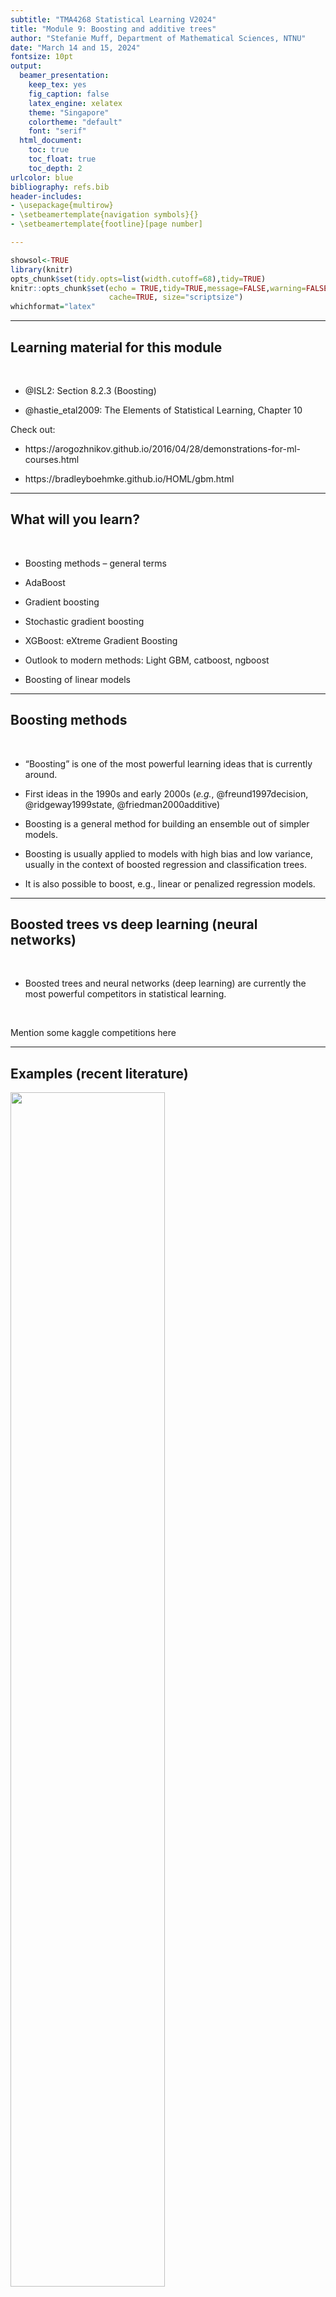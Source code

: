 ```yaml
---
subtitle: "TMA4268 Statistical Learning V2024"
title: "Module 9: Boosting and additive trees"
author: "Stefanie Muff, Department of Mathematical Sciences, NTNU"
date: "March 14 and 15, 2024"
fontsize: 10pt
output:
  beamer_presentation:
    keep_tex: yes
    fig_caption: false
    latex_engine: xelatex
    theme: "Singapore"
    colortheme: "default"
    font: "serif"
  html_document:
    toc: true
    toc_float: true
    toc_depth: 2
urlcolor: blue
bibliography: refs.bib
header-includes: 
- \usepackage{multirow}
- \setbeamertemplate{navigation symbols}{}
- \setbeamertemplate{footline}[page number]

---
```


```r
showsol<-TRUE
library(knitr)
opts_chunk$set(tidy.opts=list(width.cutoff=68),tidy=TRUE)
knitr::opts_chunk$set(echo = TRUE,tidy=TRUE,message=FALSE,warning=FALSE,strip.white=TRUE,prompt=FALSE,
                      cache=TRUE, size="scriptsize")
whichformat="latex"
```


---

## Learning material for this module

$~$

* @ISL2: Section 8.2.3 (Boosting)

\vspace{2mm}

* @hastie_etal2009: The Elements of Statistical Learning, Chapter 10

\vspace{8mm}

Check out: 

* https://arogozhnikov.github.io/2016/04/28/demonstrations-for-ml-courses.html

* https://bradleyboehmke.github.io/HOML/gbm.html
 
---

## What will you learn?

$~$

* Boosting methods -- general terms



\vspace{2mm}

* AdaBoost

\vspace{2mm}

* Gradient boosting

\vspace{2mm}

* Stochastic gradient boosting

\vspace{2mm}

* XGBoost: eXtreme Gradient Boosting

\vspace{2mm}

* Outlook to modern methods: Light GBM, catboost, ngboost

\vspace{2mm}

* Boosting of linear models

---

## Boosting methods

$~$

* "Boosting" is one of the most powerful learning ideas that is currently around.

\vspace{2mm}

* First ideas in the 1990s and early 2000s (_e.g._, @freund1997decision, @ridgeway1999state, @friedman2000additive)

\vspace{2mm}

* Boosting is a general method for building an ensemble out of simpler models.

\vspace{2mm}

* Boosting is usually applied to models with high bias and low variance, usually in the context of boosted regression and classification trees.

\vspace{2mm}

* It is also possible to boost, e.g., linear or penalized regression models.


---


## Boosted trees vs deep learning (neural networks) 

$~$

* Boosted trees and neural networks (deep learning) are currently the most powerful competitors in statistical learning.

$~$


Mention some kaggle competitions here

---

## Examples (recent literature)

\centering

![](graphics/trees_vs_nns.png){width=70%}

$~$

\flushleft

From the abstract:

![](graphics/outperform.png){width=80%}

---


![](graphics/why_outperform.png)

See here to access the paper:

https://hal.science/hal-03723551v2


---
 
## Recap: Regression trees and random forests
 
 



---

## Motivation for Boosting in the context of trees

$~$


* Question: Could we address the shortcomings of single decision trees models in some other way than by using random forests?

$~$

* For example, rather than performing variance reduction on complex trees, can we decrease the bias of simple trees?

$~$

* A solution to this problem, making an good model from simple trees, is another class of ensemble methods called boosting.

$~$

_\textcolor{red}{Boosting}_ is the process of iteratively adding basis functions in a greedy fashion so that each additional basis function further reduces the selected loss function.

---

## Simple example 1: Boosting for a classification problem: AdaBoost
\tiny 
Chapter 10.1 in @hastie_etal2009, including Fig 10.1 and Algorithm 10.1

\normalsize

$~$

* Assume we have a binary classification problem for $Y\in \{-1,-1\}$, a vector of predictor variables $X$, and a classifier $G(X)$. 

\vspace{2mm}

* The error rate for a given training sample is then 
$$\text{err} =\frac{1}{N} \sum_{i=1}^N I(y_i \neq G(x_i)) \ .$$

\vspace{2mm}

* Here, $G(X)$ is assumed to be a _\textcolor{red}{weak classifier}_, that is, its error rate is only _slightly_ better than a random guess.

\vspace{2mm}


* $G(X)$ can for example be a tree which is only a "stump".

---



\vspace{2mm}

* How would such a weak classifier ever give good predictions?

\vspace{2mm}

* Idea: 
    * Sequentially apply the weak classifier on _modified versions_ of the data, producing a _sequence_ $G_m(x)$ of weak classifiers for $m=1,2,\ldots,M$. 
    * At the end, use a weighted sum $G(x)=\text{sign}\left( \sum_{m=1}^M \alpha_m G_m(x)\right)$ to make the final prediction.

\vspace{2mm}

* How do we then find the sequence $G_m(x)$?

---



\centering
![](fig10_1_elements.png){width=80%}

\small
(Taken from @hastie_etal2009 )

---

**Algorithm 10.1 (@hastie_etal2009): AdaBosot.M1**

$~$

1. Initialize the observation weights $w_i= 1/N$, $i=1,2,\ldots, N$

\vspace{2mm}

2. For $m=1,2,...,M$:  
    a) Fit a classifier $G_m(x)$ to the training data using weights $w_i$.
    b) Compute
    $$\text{err}_m = \frac{\sum_{i=1}^N w_i I(y_i\neq G_m(x_i))}{\sum_{i=1}^N w_i} \ .$$
    c) Compute $\alpha_m = \log((1-\text{err}_m)/\text{err}_m)$.
    d) Set $w_i \leftarrow w_i \cdot \exp(\alpha_m \cdot I(y_i\neq G_m(x_i)),$ $i=1,2,\ldots, N$.

\vspace{2mm}

3. Output $G(x) = \text{sign}\left[\sum_{m=1}^M \alpha_m G_m(x)\right]$.  


---

Explanations:  

$~$
 
 * Weights $\alpha_m$: assigns larger overall weight to good classifiers.
 
 * Weights $w_i$ modify the original data. This ensures that observations $i$ with wrong classification in $G_{m-1}(x)$ obtain larger weights, namely 
 \begin{align*} 
 w_i &\leftarrow w_i \cdot \exp(\alpha_m) \ , &\text{ if } y_i \neq G(x_i) \ , \\
 w_i &\leftarrow w_i \ , &\text{ if } y_i = G(x_i) \ .
 \end{align*}
 
 * The sum $\sum_{m=1}^M \alpha_m G_m(x)$ is a continuous number, so we take its sign to get a classification into -1 or 1. 
 
---

## Example

$~$

Inspired by (10.2) in the Elements book:

* Generate features $X_1, \ldots, X_{10}$ multivariate Gaussian.
* Classify $y=1$ if $\sum_{j=1}^{10}X_j^2 > 9.34$, $y=-1$ otherwise.
* 1000 traning and 4000 test observations.

$~$

Yields roughly half/half of each category:

$~$

\scriptsize
\centering
```r
library(mvtnorm)
set.seed(123)
X <- rmvnorm(5000,rep(0,10))
y <- ifelse(rowSums(X^2)>9.34,1,-1)
hist(y,title="")
```

---

Fit AdaBoost on the training data using the function `ada()` from the `ada` R package. We use default choice for tree depth:

$~$

\centering

\scriptsize
```r
library(ada)
dd <- data.frame(X,y)
dd.train <- dd[1:1000,]
dd.test <- dd[1001:5000,]
r.ada <- ada(y~.,dd.train,iter=400,type="discrete", control=rpart.control())
plot(r.ada)
```

 


---

### Error rates: AdaBoost vs random forest

$~$

AdaBoost test error: 

\vspace{2mm}

\scriptsize
```r
ada.pred <- predict(r.ada,dd.test)
sum(dd.test$y!=ada.pred)/4000
```

$~$

$~$

\normalsize
Random forest test error:

\vspace{2mm}

\scriptsize
```r
library(randomForest)
set.seed(123)
rf.boston=randomForest(as.factor(y)~.,dd.train,mtry=3,
                       ntree=1000)
rf.pred <- predict(rf.boston,newdata=dd.test)
sum(dd.test$y!=rf.pred)/4000
```

---

# Simple example 2: Boosting regression trees 

<!-- _Boosting_ is an alternative approach for improving the predictions resulting from a decision tree.  -->
<!-- We will only consider the description of boosting regression trees (and not classification trees) in this course. -->

$~$

In tree boosting, trees are grown _sequentially_ so that each tree is grown using information from the previous tree. 

1. Build a decision tree with $d$ splits (and $d+1$ terminal notes).
2. Improve the model in areas where the model didn't perform well. This is done by fitting a decision tree to the _residuals of the model_. This procedure is called _learning slowly_. 
3. The first decision tree is then updated based on the residual tree, but with a weight. 

The procedure is repeated until some stopping criterion is reached. Each of the trees can be very small, with just a few terminal nodes (or just one split).

---

**Algorithm 8.2: Boosting for regression trees**

1. Set $\hat{f}(x) = 0$ and $r_i = y_i$ for all $i$ in the training set.
2. For $b=1,2,...,B$, repeat:  
    a) Fit a tree $\hat{f}^b$ with $d$ splits ($d+1$ terminal nodes) to the training data.  
    b) Update $\hat{f}$ by adding in a shrunken version of the new tree: $$\hat{f}(x) \leftarrow \hat{f}(x)+\eta \hat{f}^b(x).$$  
    c) Update the residuals, $$r_i \leftarrow r_i - \eta \hat{f}^b(x_i).$$  
3. The boosted model is $\hat{f}(x) = \sum_{b=1}^B \eta \hat{f}^b(x).$

Boosting has three tuning parameters which need to be set ($B$, $\eta$, $d$), and can be found using cross-validation.

---

**Tuning parameters**

* **Number of trees $B$**. Could be chosen using cross-validation. A too small value of $B$ would imply that much information is unused (remember that boosting is a slow learner), whereas a too large value of $B$ may lead to overfitting. 

* **Shrinkage parameter $\eta$**. Controls the rate at which boosting learns. $\eta$ scales the new information from the $b$-th tree, when added to the existing tree $\hat{f}$. Choosing a small value for $\eta$ ensures that the algorithm learns slowly, but will require a larger $B$. Typical values of $\eta$ is 0.1 or 0.01.

* **Interaction depth $d$**: The number of splits in each tree. This parameter controls the complexity of the boosted tree ensemble (the level of interaction between variables that we may estimate). By choosing $d=1$ a tree stump will be fitted at each step and this gives an additive model.


---

## Revisit the Boston data from module 8

$~$

We are now finally boosting the Boston trees! We use the `gbm()` function from the respective R package. We boost with 5000 trees and allow the interaction depth (number of splits per tree) to be of degree 4:

\vspace{2mm}

\scriptsize

```r
library(MASS)
set.seed(1)
train = sample(1:nrow(Boston), nrow(Boston)/2)
boston.test=Boston[-train,"medv"]
```

```r
library(gbm)
set.seed(1)
boost.boston=gbm(medv~.,data=Boston[train,],
                 distribution="gaussian",
                 n.trees=5000,interaction.depth=4)
summary(boost.boston,plotit=FALSE)
```

---
 
**Prediction on the test set**

* Calculate the MSE on the test set, first for the model with $\eta=0.001$ (default), then with $\eta=0.2$.

* Ideally, we should do a cross-validation to find the best $\eta$ over a grid (comes later), but here it seems not to make a big difference.

$~$

\scriptsize

```r
yhat.boost=predict(boost.boston,newdata=Boston[-train,],n.trees=5000)
mean((yhat.boost-boston.test)^2)
```

\vspace{2mm}

```r
boost.boston=gbm(medv~.,data=Boston[train,],distribution="gaussian",
                 n.trees=5000,interaction.depth=4,shrinkage=0.2,verbose=F)
yhat.boost=predict(boost.boston,newdata=Boston[-train,],n.trees=5000)
mean((yhat.boost-boston.test)^2)
```



<!-- --- -->

<!-- \scriptsize -->

<!-- ```{r boston8, echo=TRUE, fig.width=5, fig.height=4,fig.align = "center",out.width='60%'} -->
<!-- plot(yhat.boost,boston.test,pch=20) -->
<!-- abline(0,1) -->
<!-- ``` -->



---

# Boosting more generally


$~$

* AdaBoost.M1 and the above regression tree example are both relatively simple special cases of (tree) boosting. 

\vspace{2mm}

* We therefore step a bit back and look at boosting methods in more generality.


---

## Boosting trees -- what do we want to minimize?

$~$ 

Start by looking again at _a single tree_. We need to find regions $R_j$ and values $f(x)=\gamma_j$ if $x\in R_j$, for $j=1,2,\ldots,J$. The tree can then be expressed as 

$$T(x;\Theta) = \sum_{j=1}^J \gamma_j I(x\in R_j) \ .$$
$~$

Formally we want to minimize

\begin{equation}\label{eq:treeopt}
\hat\Theta = \arg \min_\Theta \sum_{j=1}^J \sum_{x_i \in R_j} L(y_i,\gamma_i) \ , 
\end{equation}
for a set of observations $(x_i,y_i)$ $(i=1,\ldots,N)$ and for loss function $L()$, for example squared-error, Gini, deviance loss etc. 

---

\label{sl:regions}

The optimization problem is split into two parts:

$~$

1) **Find $\gamma_j$ given $R_j$**: Given $R_j$, estimating $\gamma_j$ is easy. Either $\gamma_j=\overline{y_j}$ or majority vote for classification.

\vspace{2mm}

2) **Finding the regions $R_j$**: This is the hard part. Usually approximative via greeding algorithm. Often, use smoother approximations of the optimization criterion 
\begin{equation}\label{eq:approx}
\tilde\Theta = \arg \min_\Theta \sum_{j=1}^J \sum_{x_i \in R_j} \tilde{L}(y_i,T(x_i,\Theta)) \ , 
\end{equation}
and then use $\hat{R}_j=\tilde{R}_j$ to find $\gamma_j$ using the original criterion \eqref{eq:treeopt}.


---

## From single trees to boosting

$~$

* The result of boosting is a sum of $M$ trees
$$f_M(x) = \sum_{m=1}^M T(x;\Theta_m) \ .$$
\vspace{2mm}

* Tree boosting is about _how to find each tree_. 

\vspace{2mm}

* At each step, one must solve 
\begin{equation}\label{eq:boosted}
\hat\Theta_m = \arg \min_{\Theta_m} \sum_{i=1}^N L\left(y_i, f_{m-1}(x_i) + T(x_i;\Theta_m)\right) 
\end{equation} 
to find the next set $\Theta_m$, given $f_{m-1}(x)$.

---

$~$

* For a _\textcolor{red}{regression tree}_ with **squared-error loss**, solving \eqref{eq:boosted} is the same as for a single tree. Just sequentially fit regression trees to the residuals $r_i = y_i - f(x_i)$ from the previous tree. 

$~$

* For _\textcolor{red}{binary classification}_ and **exponential loss** 
$$L(y,f(x))=\exp(-yf(x)) \ ,$$ 
we get AdaBoost (Algorithm 10.1).

$~$

---

$~$

* Both strategies on the previous slide are straightforward, but _not very robust_. 

\vspace{2mm}

* We therefore look for general algorithms that can use any loss function $L(f)$ when $f$ is **contrained to be a sum of trees**. 

\vspace{2mm}

* It is then sometimes better to approximate the loss function as $\tilde{L}(f)$ in the tree-building step (see \eqref{eq:approx}) and use $L(f)$ only to determine the $\gamma_{jm}$ values in each tree $m$. 

$~$

**Main idea:** Iteratively build trees for the _gradient_ of the previous tree. Motivated by steepest descent.



---

## Steepest descent -- a numerical optimization technique

$~$

* _\textcolor{red}{Steepest descent}_ is a _general_ numerical optimization technique.

\vspace{2mm}

* When trying to find the best function $f(x)$ that minimizes a loss function 
$$L(f) = \sum_{i=1}^N L(y_i,f(x_i)) \ ,$$
the direction of steepest descent is given by an $n$-dimensional vector with entries
$$g_{im} = \left[ \frac{\partial L(y_i,f(x_i))}{\partial f(x_i)} \right] \ ,$$
with gradient vector $\mathbf{g_m}^\top = (g_{1m},g_{2m},\ldots, g_{Nm})$.


---



* To update from $\mathbf{f}_{m-1}$ to $\mathbf{f}_m$\footnote{$\mathbf{f}_m = (f_m(x_1),f_m(x_2),\ldots, f_m(x_N))^\top$ }, we search for the largest decrease in the loss function as

$$\rho_m = \arg \min_\rho L(\mathbf{f}_{m-1} - \rho \mathbf{g}_m) \ , $$

$~$

* Then update $\mathbf{f}_m = \mathbf{f}_{m-1} - \rho_m \mathbf{g}_m$. 

$~$

\pause

* However, recall that we want to fit trees $f_m(x)=T(x;\Theta_m)=\sum_{j=1}^J \gamma_j I(x\in R_j)$, not aribtrary predictor functions $\mathbf{f}_m$. 


---

## Gradient Boosting: Steepest descent for trees

$~$

**The central idea**: find a tree $T(x;\Theta_m)$ that is as close as possible to the negative gradient 

\begin{equation}
\tilde{\Theta}_m= \arg \min_\Theta \sum_{i=1}^N (-g_{im} -T(x_i;\Theta))^2 \ .
\end{equation}

\vspace{8mm}

That is: Fit a tree $T$ to the negative gradient using least squares!

---

\vspace{2mm}

* This leads to regions $\tilde{R}_{jm}$ that are close (enough) to the optimal regions $R_{jm}$ from \eqref{eq:boosted}.  
\vspace{2mm}
$\rightarrow$ This corresponds to the step to find the regions $\hat{R}_{jm}=\tilde{R}_{jm}$ (step 2 on slide \ref{sl:regions}).


$~$


* Finally, find $\gamma_{jm}$ given the regions $\hat{R}_{jm}$.  
\vspace{2mm}
$\rightarrow$ This is the "easy" step 1 on slide \ref{sl:regions} and is done by
\begin{equation*}
\hat\gamma_{jm} = \arg \min_{\gamma} \sum_{x_i \in \hat{R}_{jm}} L(y_i, f_{m-1}(x_i) + \gamma) \ .
\end{equation*}

---


 
## Gradient tree boosting algorithm

$~$


**Algorithm 10.3** in @hastie_etal2009:

$~$

1. Initialize $f_0(x) = \arg \min_\gamma \sum_{i=1}^N L(y_i,\gamma)$.

 \vspace{1mm}

2. For $m=1$ to $M$:
  
    (a) For $i=1,2,\ldots, N$ compute
  $$r_{im} = - \left[ \frac{\partial L(y_i,f(x_i))}{\partial f(x_i)} \right] \ .$$
   (b) Fit a regression tree to the targets $r_{im}$, giving terminal regions $R_{jm}, j=1,2,\ldots , J_m$. 
   
   \vspace{1mm}
   
   (c) For $j=1,2,\ldots, J_m$ compute
    $$\gamma_{jm} = \arg \min_\gamma \sum_{x_i \in R_{jm}} L(y_i, f_{m-1}(x_i) + \gamma) \ .$$
     \vspace{1mm}
    
    (d) Update $f_m(x)=f_{m-1}(x) + \sum_{j=1}^{J_m} \gamma_{jm}I(x\in R_{jm})$.
  
 \vspace{1mm}
    
3. Output $\hat{f}(x)=f_M(x)$.
 
---

## Gradient tree boosting for regression 

$~$

$r_{im} = - \left[ \frac{\partial L(y_i,f(x_i))}{\partial f(x_i)} \right]$ are the components of the negative gradient. We call them _\textcolor{red}{generalized}_ or _\textcolor{red}{pseudo-residuals}_. Why?

\vspace{8mm}

* Look at the (scaeled) **quadratic loss function** $$L(y_i,f(x_i)) = \frac{1}{2} (y_i-f(x_i))^2.$$

\vspace{2mm}

* Then $-\partial L(y_i,f(x_i))/\partial f(x_i) = y_i - f(x_i)$, which is the residual.

\vspace{2mm}

* Gradient boosting is thus equivalent to reducing the quadratic loss function as fast as possible ("steepest descent"). 


---

## Gradient tree boosting for regression -- loss functions

$~$

* **Quadratic loss**: Previous slide. Not very robust -- a lot of weight on extreme observations.

\vspace{8mm}

Popular alternatives:

\vspace{2mm}

* **Absolute loss**: 
$$L(y,f(x)) = |y-f(x)| $$

\vspace{2mm}

* **Huber loss**: 
 $$L(y,f(x)) = \begin{cases}
   (y-f(x))^2 &  \text{ for }  |y-f(x)|\leq \delta \ ,\\
  2\delta |y-f(x)| -\delta^2 &  \text{ otherwise.} 
\end{cases}
$$

---

![](graphics/robust_loss.png)

---

## Gradient tree boosting for binary classification 

$~$

 Replace the squared error loss by the _binomial deviance_

$$L(y,f(x)) = -I(y=1) \log(p(x)) - I(y=0) \log(1-p(x)) \ , $$
with $$p(x) = \frac{e^{f(x)}}{1+e^{f(x)}} \ .$$

$~$

Here, $f(x)$ is the (linear) predictor function encoding the tree ensemble, similar to logistic regression.

$~$



---

## Gradient tree boosting for classification into $K$ classes

$~$

For $K>2$ classes, use as loss function the _\textcolor{red}{K-class multinomial deviance}_

\begin{align}
L(y,f(x)) &= -\sum_{k=1}^K I(y = k) \log (p_k(x)) \\ 
 & = -\sum_{k=1}^K I(y = k) f_k(x) + \log(\sum_{l=1}^K e^{f_l(x)}) \ ,
 \end{align}

with class probabilities 
$$p_k(x) = \frac{e^{f_k(x)}}{\sum_{l=1}^K e^{f_l(x)}} \ , $$ 
and corresponding functions $f(x)$. 

---

$~$

* Plugging $p_k(x)$ into the multinomial deviance, we see that  
$$-g_{ikm} = \left[ \frac{\partial L(y_i, f_1(x_i),\ldots, f_K(x_i))}{\partial f_k(x_i)} \right]_{f_{m-1}(x_i)} = I(y_i =k) - p_k(x_i) \ .$$
$~$

* For $K$ classes, we must build $K$ trees in each iteration of step 2. in the boosting procedure!

\vspace{2mm}

* In step 3., we aggregate the class probabilities for each class $k$.


---

# Practical considerations

The three main ingredients of gradient boosting:

\vspace{2mm}


* _\textcolor{red}{Weak Learner}_: A weak learner is one that classifies our data but does so poorly, perhaps no better than random guessing. In other words, it has a high error rate. These are typically decision trees (also called decision stumps, because they are less complicated than typical decision trees).

* _\textcolor{red}{Additive Model}_: This is the iterative and sequential approach of adding the trees (weak learners) one step at a time. After each iteration, we need to be closer to our final model, since each iteration should reduce the value of our loss function.

* _\textcolor{red}{Loss Function}_: The function we want to minimize. Its role is to estimate how good the model is at making predictions with the given data.  

---

# Parameter tuning



$~$

**Tree hyperparameters (weak learner):**

a) Tree size (depth) in each iteration

b) Minimum observations in terminal nodes 

$~$

**Boosting hyperparameters (additive model):**


c) Number of trees, i.e., the number of boosting iterations

d) The learning rate 



---

## a) Finding the right tree depth in boosting
(10.11 in the Elements book)

$~$

* Historically, large trees were grown, followed by pruning, in each iteration of the boosting process.

\vspace{2mm}

* However, this assumes that each tree is the last one in the algorithm (why?).

\vspace{2mm}

* Better strategy: All trees are the same size.

\pause

\vspace{6mm}

Given that $J$ is the number of leaves ($J-$terminal node tree): 

\vspace{2mm}  
  
* **which size should we then choose?**
* **Why?**   

\vspace{2mm} 

Discuss!

<!-- Note that the tree depth reflects the depth of interactions between covariates. J=2 means the tree has two terminal nodes, for example, thus contains only one split.  -->

<!-- $J=3$, for examples, means that we allow for two-way interactions. It will rarely be reasonable to use $J>6$. In the Elements book, they say that in their experience, $4\leq J \leq 8$  --> 

---

Some considerations / drawings:

$~$

In the end, $J$ is a tuning parameters, but does usually not give much better results than when using $J\approx 4 \text{ to } 6$.

\vspace{50mm}

<!-- Draw some trees with different $J$ and explain how $J=2$ is different in terms of intractions from $J=3$, for example. -->

---

## b) Minimum number of observations in terminal nodes

$~$

* This hyper-parameter is less relevant for large data sets.

\vspace{2mm}

* Moreover, by giving tree depth and tuning the number of trees, we can hope to get this parameter "for free".

\vspace{2mm}

* A reason to care anyway is that larger number of observations per leaf are needed to get a good mean estimates.

$~$

$~$

---

## c) The number of tress (regularization strategy 1)

$~$

* When the number of trees $M$ is growing, the training error is reduced. 

\vspace{2mm}

* For too large $M$, we will overfit the training data.

\vspace{2mm}

* Therefore, need to monitor prediction error on a validation sample and do "early stopping".

\vspace{2mm}

* Alternative: Cross-validation


\vspace{6mm}

$\rightarrow$ $M$ is a tuning parameter and there is an optimal $M$.


---

## d) The learning rate (regularization strategy 2)

$~$

* The contribution of each tree is scaled with a learning rate $\eta$: 

$$f_m(x) = f_{m-1}(x) + \eta \sum_{j=1}^J \gamma_{jm}I(x\in R_{jm}) \ .$$

\vspace{2mm}

* $\eta$ and $M$ are connected: Smaller $\eta$ requires larger $M$, and vice versa. 

\vspace{2mm}

* Empirically, it was found that small $\eta$ (i.e., $\eta<0.1$) is more robust. 

\vspace{2mm}

* Possible strategy: Fix $\eta$ and then choose $M$ by early stopping. 

---

## Application: Ames housing data
Inspired by @boehmke_greenwell2020

$~$

* The Ames housing data is a data set available from the `AmesHousing` R package\footnote{https://cran.r-project.org/web/packages/AmesHousing/index.html}.

\vspace{2mm}

* Response: House prices, with 80 predictor variables (age, style, condition, area,..). 

\vspace{2mm}

* 2930 observations

---

\scriptsize
```r
library(AmesHousing) # contains the data
library(gbm) # for original implementation of regular and stochastic GBMs
library(rsample) # to subsample training and test sets

# Data preparation
ames <- AmesHousing::make_ames()

# Stratified sampling with the rsample package
set.seed(123)
split <- initial_split(ames, prop = 0.7, 
                       strata = "Sale_Price")
# Training and testing data:
ames_train  <- training(split)
ames_test   <- testing(split)

response <- "Sale_Price"
predictors <- setdiff(colnames(ames_train), response)
```

---

\scriptsize
```r
# run a basic GBM model
set.seed(123)  # for reproducibility
ames_gbm1 <- gbm(
  formula = Sale_Price ~ .,
  data = ames_train,
  distribution = "gaussian",  # SSE loss function
  n.trees = 3000,
  shrinkage = 0.1, # learning rate
  interaction.depth = 3,
  n.minobsinnode = 10, # minimual number of observations in terminal nodes
  cv.folds = 10,
  bag.fraction =1 # The default is 0.5, but here we want to have all data in each iteration
)
```


\normalsize
Find index for number trees with minimum CV error and then calculate RMSE for it:

\vspace{2mm}

\scriptsize

```r
(best <- which.min(ames_gbm1$cv.error))
sqrt(ames_gbm1$cv.error[best])
```

---

Plot error curve with training black and cross-validated MSE (green):

\vspace{2mm}

\scriptsize
```r
gbm.perf(ames_gbm1, method = "cv")
```

---

## Stochastic GBMs (regularization strategy 3)
\scriptsize
See @boehmke_greenwell2020 

$~$
\normalsize

* Stochastic gradient boosting: chose a random subsample of the training data for building each tree [@friedman2002].

\vspace{2mm}

* Typical value for the proportion $\eta$ is $N/2$, but can be much smaller when $N$ is large.

\vspace{2mm}

* Again, the idea is to _reduce variance_. 

\vspace{2mm}

* In addition: Reduction of computation time!

$~$

The proportion $\eta$ is _another hyper-parameter_ that can be tuned...


---
 
## Variants of stochastic GBMs

$~$

There are a few variants of stochastic gradient boosting that can be used, all of which have additional hyperparameters:

\vspace{2mm}

  *   Subsample rows before creating each tree  
  
  \vspace{2mm}
  
  *   Subsample columns before creating each tree  
  
  \vspace{2mm}
  
  *   Subsample columns before considering each split in each tree  

$~$

Here we only look at the case where we subsample rows (i.e., entire data samples), which is available in the `gbm()` package.


---

We use `bag.fraction=0.5` to subsample 50\% of the rows each time we build a tree:
\vspace{2mm}

\scriptsize
```r
set.seed(123)  # for reproducibility
ames_gbm2 <- gbm(
  formula = Sale_Price ~ .,
  data = ames_train,
  distribution = "gaussian",  # SSE loss function
  n.trees = 3000,
  shrinkage = 0.1, # learning rate
  interaction.depth = 3,
  n.minobsinnode = 10, # minimual number of observations in terminal nodes
  cv.folds = 10,
  bag.fraction=0.5
)
```



\normalsize
Same as before: 

\vspace{2mm}

\scriptsize

```r
(best2 <- which.min(ames_gbm2$cv.error))
sqrt(ames_gbm2$cv.error[best2])
```

---

# XGBoost: Extreme Gradient Boosting
Suggested by @chen2016xgboost and implemented in the R package `xgboost`. 

$~$

* XGBoost is the state-of-the-art for tree boosting and the basis for many competition-wining approaches, see for example Kaggle competitions (`https://www.kaggle.com/`).

\vspace{2mm}


* It combines many tricks into a very efficient toolbox: Parallelization, smart approximations, shrinkage, sub-sampling, etc.
 

---


Core ideas of XGBoost:

* _\textcolor{red}{Second-order gradients}_: Replace pure first order gradient boosting by a second-order (Taylor series) expansion. 

* _\textcolor{red}{Parallelization}_: The model is implemented to train with multiple CPU cores. Finding new branches is the part that is parallelized. Different cores search in different areas of the data.

* _\textcolor{red}{Approximation}_ of the greedy algorithm for each tree by not checking each possible split.

* _\textcolor{red}{Regularization}_: XGBoost includes different regularization penalties to avoid overfitting. Each new tree is regularized with two terms: The number of leafs (pruning) and the weights on the leafs. The total penalizing term is typically given by
$$\Omega(f) = \gamma |T| + \frac{1}{2}\lambda||w||^2  \text{ (L2 regularization)} $$ 
or 
 $$\Omega(f) = \gamma |T| +  \alpha ||w|| \text{ (L1 regularization)}  \ .  $$    

 
---

## Some words on regularization in XGBoost 

$~$

Previous slide:

\vspace{2mm}

* Pruning parameter $\gamma$: the new tree is grown to the specified depth, and then pruned to find and remove splits according to the contraint imposes by $\gamma$.

\vspace{2mm}

* $\lambda$ and $\alpha$: Constrain model complexity in the same way as ridge or Lasso (L2 and L1).

\vspace{4mm}

Additional regularization: 

\vspace{2mm}

* The learning rate $\eta$. 

\vspace{3mm}



* _Dropout_: Randomly drop trees to avoid that the first trees dominate the result.

\vspace{3mm}

All these lead to additional hyperparameters. 

---

## Ames house pricing example continued

\vspace{2mm}

We apply XGBoost via the `xgboost` library on the same dataset as before. Start by some data preparation:

$~$

\scriptsize

```r
library(xgboost)
library(recipes)
 
# Training data and response
xgb_prep <- recipe(Sale_Price ~ ., data = ames_train) %>%
  step_integer(all_nominal()) %>%
  prep(training = ames_train, retain = TRUE) %>%
  juice()

X <- as.matrix(xgb_prep[setdiff(names(xgb_prep), "Sale_Price")])
Y <- xgb_prep$Sale_Price

# Test data and test response
xgb_prep_test <- recipe(Sale_Price ~ ., data = ames_test) %>%
  step_integer(all_nominal()) %>%
  prep(training = ames_test, retain = TRUE) %>%
  juice()
X_test <- as.matrix(xgb_prep_test[setdiff(names(xgb_prep_test), "Sale_Price")])
Y_test <- xgb_prep_test$Sale_Price
```


---


Run on training data with a set of hyperparameters that were pre-optimized\footnote{Adapted from https://bradleyboehmke.github.io/HOML/gbm.html}

$~$

\scriptsize

```r
set.seed(123)
ames_xgb <- xgboost(
  data = X,
  label = Y,
  nrounds = 6000,
  objective = "reg:squarederror",
  early_stopping_rounds = 50,   
  
  params = list( 
    eta = 0.1,
    lambda=0.01,
    max_depth = 3,
    min_child_weight = 3,
    subsample = 0.8,
    colsample_bytree = 0.5,
    nthread=12),
  verbose = 0
)  
```

```r
X.pred.test <- predict(ames_xgb,newdata = X_test)
sqrt(sum((X.pred.test - Y_test)^2)/nrow(X_test))

```


---

## Hyperparameter tuning

$~$

* Hyperparameters in many dimensions.

\vspace{2mm}

* Tuning the models become very slow! We refer to @boehmke_greenwell2020 for parameter tuning runs:   
https://bradleyboehmke.github.io/HOML/gbm.html

\vspace{2mm}

* See exercise session.

---

# Interpretation of tree ensembles

$~$

* Single trees are easy to interpret.

\vspace{2mm}

* Tree ensembles or linear combinations of trees (like in boosting) sacrifice interpretability.

\vspace{2mm}

* In Module 8 we have heard about _relative importance of predictor variables_.

\vspace{2mm}

* Another way to gain interpretability back is via _\textcolor{red}{partial dependency plots}_. They show the effect of individual predictors, where the effect of the other predictor variables is integrated out (see @hastie_etal2009, Section 10.13.2).

---

### Partial dependency plots

$~$

Quick theory from Section 10.13.2

---

### Partial dependency plots for the Boston example

$~$

`rm` (number of rooms) and `lstat` (% of lower status population) are the most important predictors. 

\vspace{2mm}

\scriptsize

```r
plot(boost.boston,i="rm",ylab="medv")
plot(boost.boston,i="lstat",ylab="medv")
```



---

# Most recent advances: LightBGM, CatBoost

From https://bradleyboehmke.github.io/HOML/gbm.html: 

* LightGBM (Ke et al. 2017) is a gradient boosting framework that focuses on leaf-wise tree growth versus the traditional level-wise tree growth. This means as a tree is grown deeper, it focuses on extending a single branch versus growing multiple branches 

* CatBoost (Dorogush, Ershov, and Gulin 2018) is another gradient boosting framework that focuses on using efficient methods for encoding categorical features during the gradient boosting process. 


Both frameworks are available in R.

---

# Can we use boosting for simple linear regression models?

$~$

Yes!

Didrik Lindløv Sand, a current master student, will present his work.

---

# References

\tiny
